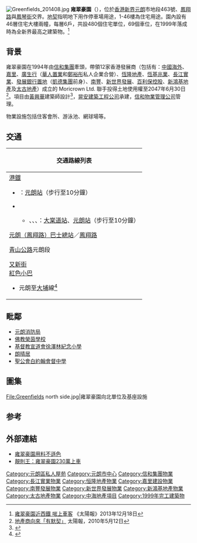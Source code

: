 {{expand|time=2013-11-09T06:59:48+00:00}}
[[File:Greenfields_201408.jpg|thumb]]
'''雍翠豪園'''（{{lang-en|Greenfields}}），位於[[香港|香港]][[新界|新界]][[元朗|元朗]]市地段463號、[[鳳翔路|鳳翔路]]與[[鳳琴街|鳳琴街]]交界。[[地契|地契]]指明地下用作停車場用途，1-46樓為住宅用途。園內設有46層住宅大樓兩幢，每層6戶，共設480個住宅單位，69個車位，在1999年落成時為全新界最高之建築物。<ref>[http://the-sun.on.cc/cnt/finance/20131218/00436_091.html 雍翠豪園近西鐵 啱上車客] {{Wayback|url=http://the-sun.on.cc/cnt/finance/20131218/00436_091.html |date=20200516093418 }}《太陽報》2013年12月18日</ref>

==背景==
雍翠豪園在1994年由[[信和集團|信和集團]]牽頭，帶領12家香港發展商（包括有：[[中國海外|中國海外]]、[[嘉里|嘉里]]、[[廣生行|廣生行]]（[[華人置業|華人置業]]和[[鄭裕彤|鄭裕彤]]私人企業合營）、[[恆隆地產|恆隆地產]]、[[恆基兆業|恆基兆業]]、[[長江實業|長江實業]]、[[發展銀行置地|發展銀行置地]]（[[凱德集團|凱德集團]]前身）、[[南豐|南豐]]、[[新世界發展|新世界發展]]、[[百利保控股|百利保控股]]、[[新鴻基地產|新鴻基地產]]及[[太古地產|太古地產]]）成立的 Moricrown Ltd. 聯手投得土地使用權至2047年6月30日<ref>[http://the-sun.on.cc/cnt/finance/20100512/00434_005.html 地產商向來「有默契」] {{Wayback|url=http://the-sun.on.cc/cnt/finance/20100512/00434_005.html |date=20200807184003 }} 太陽報，2010年5月12日</ref>。項目由[[黃興華|黃興華]]建築師設計<ref>{{Cite web |archiveurl=https://web.archive.org/web/19981203055046/http://203.85.111.8/hkia/038/038list.htm |url=http://203.85.111.8/hkia/038/038list.htm |title=ALEX WONG & PARTNERS LTD. |archivedate=1998-12-03 |deadurl=yes |work=hkia}}</ref>，[[晃安建築工程公司|晃安建築工程公司]]承建，[[信和物業管理公司|信和物業管理公司]]管理。

物業設施包括住客會所、游泳池、網球場等。

==交通==
{| class="mw-collapsible mw-collapsed wikitable" style="margin: 0 auto; width: auto;" 
! 交通路線列表
|-
|
;[[港鐵|港鐵]]
*{{港鐵路線標誌|TML}}：[[元朗站_(屯馬綫)|元朗站]]（步行至10分鐘）
*{{港鐵路線標誌|LRT}}
**{{港鐵路線標誌|610}}、{{港鐵路線標誌|614}}、{{港鐵路線標誌|615}}、{{港鐵路線標誌|761P}}：[[大棠道站|大棠道站]]、[[元朗站_(輕鐵)|元朗站]]（步行至10分鐘）

;[[元朗（鳳翔路）巴士總站|元朗（鳳翔路）巴士總站]]／[[鳳翔路|鳳翔路]]
{{九龍新界巴士簡單列表|68E|68F|77K}}
{{新界專線小巴簡單列表|39|39S|601|601C|602|602C|603|604|606S}}
{{新界居民巴士簡單列表|NR922|NR928|NR945}}

;[[青山公路|青山公路]]元朗段
{{九龍新界巴士簡單列表|53|54|64K|64X|68M|68X|76K|77K|264R|268B|268C|268X|269D|276|276C|276P|869|B1|B2|K65|K74|N269}}
{{過海隧道巴士簡單列表|968|968X|N368}}
{{大嶼山巴士簡單列表|A36|E36|E36S|N30|NA36}}
{{新界專線小巴簡單列表|36|37|38|71|72|75|76|77|77B|79S|601|601C|602|603|606S|608|609}}
;[[又新街|又新街]]
;[[紅色小巴|紅色小巴]]
*元朗至[[大埔區|大埔]]線<ref>{{Cite web |url=http://www.16seats.net/chi/rmb/r_n64.html |title=元朗阜財街　—　大埔普益街 |access-date=2016-12-21 |archive-date=2017-02-20 |archive-url=https://web.archive.org/web/20170220224618/http://www.16seats.net/chi/rmb/r_n64.html |dead-url=no }}</ref>
|}

==毗鄰==
* [[元朗消防局|元朗消防局]]
* [[佛教榮茵學校|佛教榮茵學校]]
* [[基督教宣道會徐澤林紀念小學|基督教宣道會徐澤林紀念小學]]
* [[朗晴居|朗晴居]]
* [[聖公會白約翰會督中學|聖公會白約翰會督中學]]

==圖集==
<gallery widths="150">
File:Greenfields north side.jpg|雍翠豪園向北單位及基座設施
</gallery>

==参考==
{{reflist}}

==外部連結==
* [http://cablenews.i-cable.com/webapps/program_video/index.php?video_id=89068 雍翠豪園用料不遜色] {{Wayback|url=http://cablenews.i-cable.com/webapps/program_video/index.php?video_id=89068 |date=20200328104738 }}
* [http://orientaldaily.on.cc/cnt/finance/20100722/00208_001.html 靚則王：雍翠豪園230萬上車] {{Wayback|url=http://orientaldaily.on.cc/cnt/finance/20100722/00208_001.html |date=20200323205851 }}

{{信和置業}}
{{嘉里集團}}
{{恆隆地產}} 
{{恆基兆業地產}}
{{長江實業}}
{{南豐集團}}
{{新世界發展}}
{{新鴻基地產}}
{{太古集團}}

[[Category:元朗區私人屋苑|Category:元朗區私人屋苑]]
[[Category:元朗市中心|Category:元朗市中心]]
[[Category:信和集團物業|Category:信和集團物業]]
[[Category:長江實業物業|Category:長江實業物業]]
[[Category:恒隆地產物業|Category:恒隆地產物業]]
[[Category:嘉里建設物業|Category:嘉里建設物業]]
[[Category:南豐發展物業|Category:南豐發展物業]]
[[Category:新世界發展物業|Category:新世界發展物業]]
[[Category:新鴻基地產物業|Category:新鴻基地產物業]]
[[Category:太古地產物業|Category:太古地產物業]]
[[Category:中海地產項目|Category:中海地產項目]]
[[Category:1999年完工建築物|Category:1999年完工建築物]]